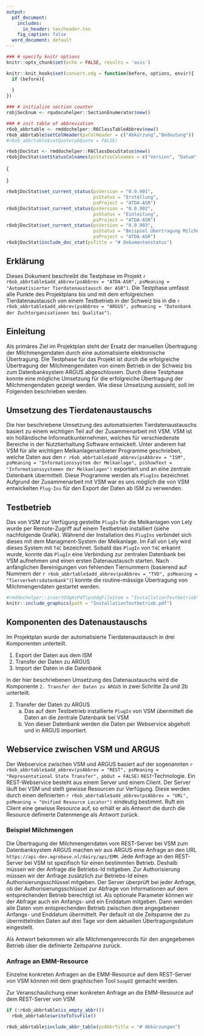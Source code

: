 ```yaml
---
output:
  pdf_document:
    includes:
      in_header: tex/header.tex
    fig_caption: false
  word_document: default
---
```


```r
### # specify knitr options
knitr::opts_chunk$set(echo = FALSE, results = 'asis')
```

```r
knitr::knit_hooks$set(convert.odg = function(before, options, envir){
  if (before){
    
  }
})
```

```r
### # initialize section counter
robjSecEnum <- rqudocuhelper::SectionEnumerator$new()
```

```r
### # init table of abbreviation
r6ob_abbrtable <- rmddochelper::R6ClassTableAbbrev$new()
r6ob_abbrtable$setColHeader(pvColHeader = c("Abkürzung","Bedeutung"))
#r6ob_abbrtable$setQuote(pbQuote = FALSE)
```

```r
r6objDocStat <- rmddochelper::R6ClassDocuStatus$new()
r6objDocStat$setStatusColnames(psStatusColnames = c("Version", "Datum", "Wer","Status", "Projekt"))
```

\begin{flushright}
\includegraphics[width=0.7\linewidth]{png/QualitasLogo.png}
\end{flushright}


\fcolorbox{white}{white}{
	\parbox[t]{1.0\linewidth}{
		\centering \fontsize{12pt}{20pt}\selectfont % 
		\vspace*{0.5cm} % 

		\hfill Beschreibung Testphase

		\vspace*{0.5cm} 
	}
}

\vspace*{0.5cm}

\fcolorbox{red}{white}{
	\parbox[t]{1.0\linewidth}{
		\centering \fontsize{25pt}{40pt}\selectfont %

		\vspace*{1.5cm}
    Automatisierter Tierdatenaustausch

		\vspace*{1.5cm} % Space between the end of the title and the bottom of the grey box
	}
}

\vspace*{1cm}

\begin{center}
\includegraphics[width=\textwidth]{png/WordCloud.png}
\end{center}

\vspace{5ex}
{\centering \small
\hfill
\begin{tabular}{l}
Peter von Rohr                      \\
FB EDV, Qualitas AG                 \\
Chamerstrasse 56, CH-6300 Zug       \\
\verb+http://www.qualitasag.ch+     \\
\verb+peter.vonrohr@qualitasag.ch+  
\end{tabular}
}

\pagebreak

\tableofcontents

\pagebreak


```r
r6objDocStat$set_current_status(psVersion = "0.0.901",
                                psStatus = "Erstellung",  
                                psProject = "ATDA-ASR")
r6objDocStat$set_current_status(psVersion = "0.0.902",
                                psStatus = "Einleitung",  
                                psProject = "ATDA-ASR")
r6objDocStat$set_current_status(psVersion = "0.0.903",
                                psStatus = "Beispiel Übertragung Milchmengendaten",  
                                psProject = "ATDA-ASR")
r6objDocStat$include_doc_stat(psTitle = "# Dokumentenstatus")
```


\pagebreak


## Erklärung
Dieses Dokument beschreibt die Testphase im Projekt `r r6ob_abbrtable$add_abbrev(psAbbrev = "ATDA-ASR", psMeaning = "Automatisierter Tierdatenaustausch der ASR")`. Die Testphase umfasst alle Punkte des Projektplans bis und mit dem erfolgreichen Tierdatenaustausch von einem Testbetrieb in der Schweiz bis in die `r r6ob_abbrtable$add_abbrev(psAbbrev = "ARGUS", psMeaning = "Datenbank der Zuchtorganisationen bei Qualitas")`.  


## Einleitung
Als primäres Ziel im Projektplan steht der Ersatz der manuellen Übertragung der Milchmengendaten durch eine automatisierte elektronische Übertragung. Die Testphase für das Projekt ist durch die erfolgreiche Übertragung der Milchmengendaten von einem Betrieb in der Schweiz bis zum Datenbanksystem ARGUS abgeschlossen. Durch diese Testphase konnte eine mögliche Umsetzung für die erfolgreiche Übertragung der Milchmengendaten gezeigt werden. Wie diese Umsetzung aussieht, soll im Folgenden beschrieben werden.


## Umsetzung des Tierdatenaustauschs
Die hier beschriebene Umsetzung des automatisierten Tierdatenaustauschs basiert zu einem wichtigen Teil auf der  Zusammenarbeit mit VSM. VSM ist ein holländische Informatikunternehmen, welches für verschiedenste Bereiche in der Nutztierhaltung Software entwickelt. Unter anderem hat VSM für alle wichtigen Melkanlagenanbieter Programme geschrieben, welche Daten aus den `r r6ob_abbrtable$add_abbrev(psAbbrev = "ISM", psMeaning = "Informationssystem der Melkanlage", psShowText = "Informationssystemen der Melkanlagen")` exportiert und an eine zentrale Datenbank übermittelt. Diese Programme werden als `PlugIns` bezeichnet. Aufgrund der Zusammenarbeit mit VSM war es uns möglich die von VSM entwickelten `Plug-Ins` für den Export der Daten ab ISM zu verwenden.


## Testbetrieb
Das von VSM zur Verfügung gestellte `PlugIn` für die Melkanlagen von Lely wurde per Remote-Zugriff auf einem Testbetrieb installiert (siehe nachfolgende Grafik). Während der Installation des `PlugIns` verbindet sich dieses mit dem Managment-System der Melkanlage. Im Fall von Lely wird dieses System mit `T4C` bezeichnet. Sobald das `PlugIn` von `T4C` erkannt wurde, konnte das `PlugIn` eine Verbindung zur zentralen Datenbank bei VSM aufnehmen und einen ersten Datenaustausch starten. Nach anfänglichen Bereinigungen von fehlenden Tiernummern (basierend auf Nummern der `r r6ob_abbrtable$add_abbrev(psAbbrev = "TVD", psMeaning = "Tierverkehrsdatenbank")`) konnte die routine-mässige Übertragung von Milchmengendaten gestartet werden.

```r
#rmddochelper::insertOdgAsPdf(psOdgFileStem = "InstallationTestbetrieb")
knitr::include_graphics(path = "InstallationTestbetrieb.pdf")
```


## Komponenten des Datenaustauschs
Im Projektplan wurde der automatisierte Tierdatenaustausch in drei Komponenten unterteilt. 

1. Export der Daten aus dem ISM
2. Transfer der Daten zu ARGUS
3. Import der Daten in die Datenbank

In der hier beschriebenen Umsetzung des Datenaustauschs wird die Komponente `2. Transfer der Daten zu ARGUS` in zwei Schritte 2a und 2b unterteilt. 


2. Transfer der Daten zu ARGUS
    a. Das auf dem Testbetrieb installierte `PlugIn` von VSM übermittelt die Daten an die zentrale Datenbank bei VSM
    b. Von dieser Datenbank werden die Daten per Webservice abgeholt und in ARGUS importiert.


## Webservice zwischen VSM und ARGUS
Der Webservice zwischen VSM und ARGUS basiert auf der sogenannten `r r6ob_abbrtable$add_abbrev(psAbbrev = "REST", psMeaning = "Representational State Transfer", pbOut = FALSE)` `REST`-Technologie. Ein REST-Webservice besteht aus einem Server und einem Client. Der Server läuft bei VSM und stellt gewisse Resourcen zur Verfügung. Diese werden durch einen definierten `r r6ob_abbrtable$add_abbrev(psAbbrev = "URL", psMeaning = "Unified Resource Locator")` eindeutig bestimmt. Ruft ein Client eine gewisse Resource auf, so erhält er als Antwort die durch die Resource definierte Datenmenge als Antwort zurück. 


### Beispiel Milchmengen
Die Übertragung der Milchmengendaten vom REST-Server bei VSM zum Datenbanksystem ARGUS machen wir aus ARGUS eine Anfrage an den URL `https://api-dev.agrobase.nl/dairy/api/EMM`. Jede Anfrage an den REST-Server bei VSM ist spezifisch für einen bestimmten Betrieb. Deshalb müssen wir der Anfrage die Betriebs-Id mitgeben. Zur Authorisierung müssen wir der Anfrage zusätzlich zur Betriebs-Id einen Authorisierungsschlüssel mitgeben. Der Server überprüft bei jeder Anfrage, ob der Authorisierungsschlüssel zur Abfrage von Informationen auf dem entsprechenden Betrieb berechtigt ist. Als optionale Parameter können wir der Abfrage auch ein Anfangs- und ein Enddatum mitgeben. Dann werden alle Daten vom entsprechenden Betrieb zwischen dem angegebenen Anfangs- und Enddatum übermittelt. Per default ist die Zeitspanne der zu übermittelnden Daten auf drei Tage vor dem aktuellen Übertragungsdatum eingestellt.

Als Antwort bekommen wir alle Milchmengenrecords für den angegebenen Betrieb über die definierte Zeitspanne zurück. 


### Anfrage an EMM-Resource
Einzelne konkreten Anfragen an die EMM-Resource auf dem REST-Server von VSM können mit dem graphischen Tool `SoapUI` gemacht werden. 

Zur Veranschaulichung einer konkreten Anfrage an die EMM-Resource auf dem REST-Server von VSM


<!-- ------------------------------------------------------------------------------------ --
  -- END of document:  Below this must not be anything, except the table of abbreviations --
  -- ------------------------------------------------------------------------------------ --> 

\pagebreak

```r
if (!r6ob_abbrtable$is_empty_abbr())
  r6ob_abbrtable$writeToTsvFile()
```

```r
r6ob_abbrtable$include_abbr_table(psAbbrTitle = "# Abkürzungen")
```
